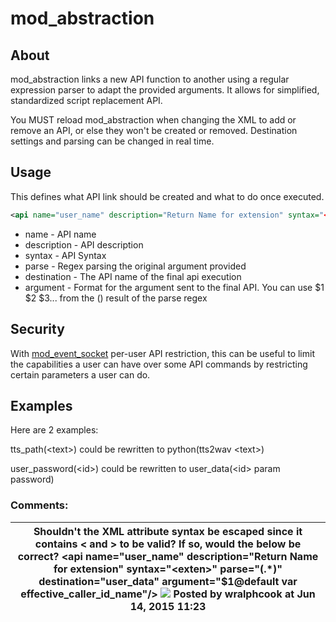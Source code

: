
# mod_abstraction 

 

## About

mod\_abstraction links a new API function to another using a regular expression parser to adapt the provided arguments. It allows for simplified, standardized script replacement API.

You MUST reload mod\_abstraction when changing the XML to add or remove an API, or else they won't be created or removed. Destination settings and parsing can be changed in real time.

## Usage

This defines what API link should be created and what to do once executed.

```xml
<api name="user_name" description="Return Name for extension" syntax="<exten>" parse="(.*)" destination="user_data" argument="$1@default var effective_caller_id_name"/>
```

* name - API name
* description - API description
* syntax - API Syntax
* parse - Regex parsing the original argument provided
* destination - The API name of the final api execution
* argument - Format for the argument sent to the final API. You can use $1 $2 $3... from the () result of the parse regex

##  Security 

With [mod\_event\_socket](mod_event_socket_1048924.mdx#11-acl) per-user API restriction, this can be useful to limit the capabilities a user can have over some API commands by restricting certain parameters a user can do.

## Examples 

Here are 2 examples:

tts\_path(&lt;text>) could be rewritten to python(tts2wav &lt;text>)

user\_password(&lt;id>) could be rewritten to user\_data(&lt;id> param password)

### Comments:

| Shouldn't the XML attribute syntax be escaped since it contains &lt; and > to be valid? If so, would the below be correct? &lt;api name\="user\_name" description\="Return Name for extension" syntax="&lt;exten&gt;" parse="(.\*)" destination="user\_data" argument="$1@default var effective\_caller\_id\_name"/> ![](/images/icons/contenttypes/comment_16.png) Posted by wralphcook at Jun 14, 2015 11:23 |
| ------------------------------------------------------------------------------------------------------------------------------------------------------------------------------------------------------------------------------------------------------------------------------------------------------------------------------------------------------------------------------------------------------- |


